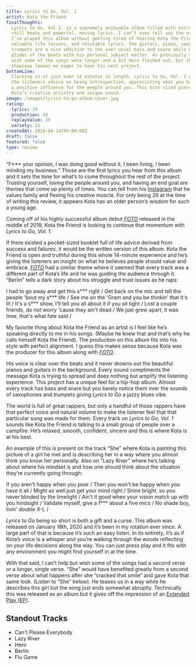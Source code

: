 ```yaml
---
title: Lyrics to Go, Vol. 1
artist: Kota the Friend
finalThoughts:
  Lyrics to Go, Vol 1. is a supremely enjoyable album filled with extremely
  chill beats and powerful, moving lyrics. I can’t even tell you the number of times
  I’ve played this album without getting tired of hearing Kota the Friend’s voice,
  valuable life lessons, and relatable lyrics. The guitars, piano, saxophones, and
  trumpets are a nice addition to the ever usual bass and snare while Kota calmly
  glides of the beats with his personal subject matter. As previously mentioned, I
  wish some of the songs were longer and a bit more fleshed out, but this sample-sized
  showcase leaves me eager to hear his next project.
bottomLine:
  Clocking in at just over 14 minutes in length, Lyrics to Go, Vol. 1 gives
  the listeners advice on being introspective, appreciating what you have and being
  a positive influence for the people around you. This bite-sized piece of work showcases
  Kota’s creative artistry and unique sound.
image: /images/lyrics-to-go-album-cover.jpg
rating:
  lyrics: 29
  production: 30
  replayValue: 15
  variety: 11
createdAt: 2020-04-14T05:00:00Z
draft: false
featured: false
type: review
---
```


“F\*\*\* your opinion, I was doing good without it, I been living, I been minding my business.” Those are the first lyrics you hear from this album and it sets the tone for what’s to come throughout the rest of the project. Trusting yourself, loving the people around you, and having an end goal are themes that come up plenty of times. You can tell from his [Instagram](https://www.instagram.com/kotathefriend/) that he values family and flexing his creative muscle. For only being 26 at the time of writing this review, it appears Kota has an older person’s wisdom for such a young age.

Coming off of his highly successful album debut _[FOTO](https://open.spotify.com/album/6RBVbvHUbdAnUWm4GjyY7A?si=u-4SG9guRBS1hyN0xtQVpQ)_ released in the middle of 2019, Kota the Friend is looking to continue that momentum with _Lyrics to Go, Vol. 1._

<VideoEmbed src="https://www.youtube.com/embed/3uFVXlk_oSY"></VideoEmbed>

If there existed a pocket-sized booklet full of life advice derived from success and failures, it would be the written version of this album. Kota the Friend is open and truthful during this whole 14-minute experience and he’s giving the listeners an insight on what he believes people should value and embrace. _[FOTO](https://open.spotify.com/album/6RBVbvHUbdAnUWm4GjyY7A?si=u-4SG9guRBS1hyN0xtQVpQ)_ had a similar theme where it seemed that every track was a different part of Kota’s life and he was guiding the audience through it. “Berlin” tells a dark story about his struggle and trust issues as he raps:

<Quote song="Berlin">
  I had to go away and get this s*** right / Get back on the mic and tell the
  people 'bout my s*** life / See me on the 'Gram and you be thinkin' that it's
  lit / It's a s*** show, I'll tell you all about it if you sit tight / Lost a
  couple friends, do not worry 'cause they ain't dead / We just grew apart, it
  was time, that's what fate said /
</Quote>

My favorite thing about Kota the Friend as an artist is I feel like he’s speaking directly to me in his songs. (Maybe he knew that and that’s why he calls himself Kota the Friend). The production on this album fits into his style with perfect alignment. I guess this makes sense because Kota was the producer for this album along with _[FOTO](https://open.spotify.com/album/6RBVbvHUbdAnUWm4GjyY7A?si=u-4SG9guRBS1hyN0xtQVpQ)_.

His voice is clear over the beats and it never drowns out the beautiful pianos and guitars in the background. Every sound compliments the message Kota is trying to spread and does nothing but amplify the listening experience. This project has a unique feel for a hip-hop album. Almost every track has bass and snare but you barely notice them over the sounds of saxophones and trumpets giving _Lyrics to Go_ a jazzy blues vibe.

The world is full of great rappers, but only a handful of those rappers have that perfect voice and natural volume to make the listener feel that that particular song was made for them. Every track on _Lyrics to Go, Vol. 1_ sounds like Kota the Friend is talking to a small group of people over a campfire. He’s relaxed, smooth, confident, sincere and this is where Kota is at his best.

An example of this is present on the track “She” where Kota is painting this picture of a girl he met and is describing her in a way where you almost think you know her personally. Also on “Lazy River” where he’s talking about where his mindset is and how one should think about the situation they’re currently going through:

<Quote song="Lazy River">
  If you aren't happy when you poor / Then you won't be happy when you have it
  all / Might as well just get your mind right / Shine bright, so you never
  blinded by the limelight / Ain't it good when your vision match up with you
  hindsight / Validate myself, give a f*** about a five mics / No shade boy,
  livin' double X-L /
</Quote>

_Lyrics to Go_ being so short is both a gift and a curse. This album was released on January 18th, 2020 and it’s been in my rotation ever since. A large part of that is because it’s such an easy listen. In its entirety, it’s as if Kota’s voice is a whisper and you’re walking through the woods reflecting on your life decisions along the way. You can just press play and it fits with any environment you might find yourself in at the time.

With that said, I can’t help but wish some of the songs had a second verse or a longer, single verse. “She” would have benefited greatly from a second verse about what happens after she “cracked that smile” and gave Kota that same look. (Listen to “She” below). He teases us in a way while he describes this girl but the song just ends somewhat abruptly. Technically this was released as an album but it gives off the impression of an [Extended Play (EP)](/blog/ep-vs-lp-vs-album-vs-mixtape-whats-the-difference/).

<VideoEmbed src="https://www.youtube.com/embed/DgVFZegRldQ"></VideoEmbed>

## Standout Tracks

- Can't Please Everybody
- Lazy River
- Hero
- Berlin
- Flu Game
